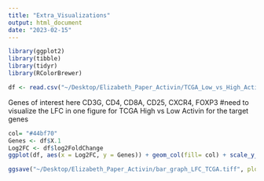 ```yaml
---
title: "Extra_Visualizations"
output: html_document
date: "2023-02-15"
---
```

```r
library(ggplot2)
library(tibble)
library(tidyr)
library(RColorBrewer)
```

```r
df <- read.csv("~/Desktop/Elizabeth_Paper_Activin/TCGA_Low_vs_High_Activin.csv")
```
Genes of interest here
CD3G, CD4, CD8A, CD25, CXCR4, FOXP3
#need to visualize the LFC in one figure for TCGA High vs Low Activin for the target genes 
```r
col= "#44bf70"
Genes <- df$X.1
Log2FC <- df$log2FoldChange
ggplot(df, aes(x = Log2FC, y = Genes)) + geom_col(fill= col) + scale_y_discrete(limits=c("CD3G", "CD4", "CD8A", "CD25/ IL2A", "FOXP3", "CXCR4")) + theme(text = element_text(size = 15)) + theme(panel.background = element_blank(), panel.grid.major= element_line()) + theme(axis.line = element_line(colour = "black")) + theme(legend.position="none") + labs(title = "Log2FC of High and Low Activin Groups in TCGA-OV")
```
```r
ggsave("~/Desktop/Elizabeth_Paper_Activin/bar_graph_LFC_TCGA.tiff", plot = last_plot())
```

